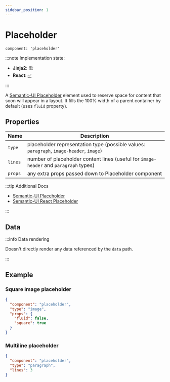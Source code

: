 ```yaml
---
sidebar_position: 1
---
```


# Placeholder

`component: 'placeholder'`

:::note Implementation state:

- **Jinja2**: 🏗
- **React**: [✅](https://link-to-react-docs)

:::

A [Semantic-UI Placeholder](https://semantic-ui.com/elements/placeholder.html#/definition) element
used to reserve space for content that soon will appear in a layout. It fills the 100% width
of a parent container by default (uses `fluid` property).

## Properties

| Name    | Description                                                                             |
| ------- | --------------------------------------------------------------------------------------- |
| `type`  | placeholder representation type (possible values: `paragraph`, `image-header`, `image`) |
| `lines` | number of placeholder content lines (useful for `image-header` and `paragraph` types)   |
| `props` | any extra props passed down to Placeholder component                                    |

:::tip Additional Docs

- [Semantic-UI Placeholder](https://semantic-ui.com/elements/placeholder.html#/definition)
- [Semantic-UI React Placeholder](https://react.semantic-ui.com/elements/placeholder/)

:::

## Data

:::info Data rendering

Doesn't directly render any data referenced by the `data` path.

:::

## Example

### Square image placeholder

```json title=layout.json5
{
  "component": "placeholder",
  "type": "image",
  "props": {
    "fluid": false,
    "square": true
  }
}
```

### Multiline placeholder

```json title=layout.json5
{
  "component": "placeholder",
  "type": "paragraph",
  "lines": 3
}
```

